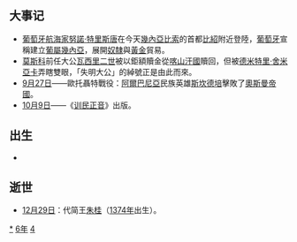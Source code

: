 {{yearTOC|1446|明'''[[正统_(年号)|正统]]十一年'''；越南'''[[大和_(黎邦基)|大和]]四年'''；日本'''[[文安_(後花園天皇)|文安]]三年'''}}

== 大事记 ==
*[[葡萄牙|葡萄牙]][[航海家|航海家]][[努諾·特里斯唐|努諾·特里斯唐]]在今天[[幾內亞比索|幾內亞比索]]的首都[[比紹|比紹]]附近登陸，[[葡萄牙|葡萄牙]]宣稱建立[[葡屬幾內亞|葡屬幾內亞]]，展開[[奴隸|奴隸]]與[[黃金|黃金]]貿易。
*[[莫斯科大公國|莫斯科]]前任大公[[瓦西里二世_(莫斯科)|瓦西里二世]]被以鉅額贖金從[[喀山汗國|喀山汗國]]贖回，但被[[德米特里·舍米亞卡|德米特里·舍米亞卡]]弄瞎雙眼，「失明大公」的綽號正是由此而來。
*[[9月27日|9月27日]]——歐托聶特戰役：[[阿爾巴尼亞|阿爾巴尼亞]]民族英雄[[斯坎德培|斯坎德培]]擊敗了[[奧斯曼帝國|奧斯曼帝國]]。
*[[10月9日|10月9日]]——《[[训民正音|训民正音]]》出版。

== 出生 ==
*

== 逝世 ==
{{Wikisource year mention}}
*[[12月29日|12月29日]]：代简王[[朱桂|朱桂]]（[[1374年|1374年]]出生）。

[[Category:1446年|*]]
[[Category:1440年代|6年]]
[[Category:15世纪各年|4]]